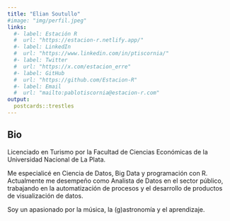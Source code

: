```yaml
---
title: "Elian Soutullo"
#image: "img/perfil.jpeg"
links:
  #- label: Estación R
  #  url: "https://estacion-r.netlify.app/"
  #- label: LinkedIn
  #  url: "https://www.linkedin.com/in/ptiscornia/"
  #- label: Twitter
  #  url: "https://x.com/estacion_erre"
  #- label: GitHub
  #  url: "https://github.com/Estacion-R"
  #- label: Email
  #  url: "mailto:pablotiscornia@estacion-r.com"
output:
  postcards::trestles
---
```


## Bio

Licenciado en Turismo por la Facultad de Ciencias Económicas de la Universidad Nacional de La Plata.

Me especialicé en Ciencia de Datos, Big Data y programación con R. Actualmente me desempeño como Analista de Datos en el sector público, trabajando en la automatización de procesos y el desarrollo de productos de visualización de datos. 

Soy un apasionado por la música, la (g)astronomía y el aprendizaje. 
